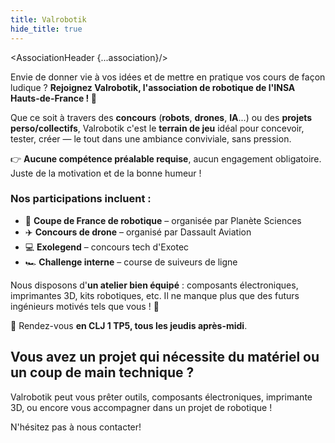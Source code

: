 ```yaml
---
title: Valrobotik
hide_title: true
---
```





<AssociationHeader {...association}/>

Envie de donner vie à vos idées et de mettre en pratique vos cours de façon ludique ? **Rejoignez Valrobotik, l'association de robotique de l'INSA Hauts-de-France ! 🤖**

Que ce soit à travers des **concours** (**robots**, **drones**, **IA**...) ou des **projets perso/collectifs**, Valrobotik c'est le **terrain de jeu** idéal pour concevoir, tester, créer — le tout dans une ambiance conviviale, sans pression.  

👉 **Aucune compétence préalable requise**, aucun engagement obligatoire. Juste de la motivation et de la bonne humeur !  

### Nos participations incluent :  

- 🏁 **Coupe de France de robotique** – organisée par Planète Sciences  
- ✈️ **Concours de drone** – organisé par Dassault Aviation  
- 💻 **Exolegend** – concours tech d'Exotec  
- 🏎️ **Challenge interne** – course de suiveurs de ligne  

Nous disposons d'**un atelier bien équipé** : composants électroniques, imprimantes 3D, kits robotiques, etc. Il ne manque plus que des futurs ingénieurs motivés tels que vous ! 🦾  

📍 Rendez-vous **en CLJ 1 TP5, tous les jeudis après-midi**.

## Vous avez un projet qui nécessite du matériel ou un coup de main technique ?  

Valrobotik peut vous prêter outils, composants électroniques, imprimante 3D, ou encore vous accompagner dans un projet de robotique !  

N'hésitez pas à nous contacter!
